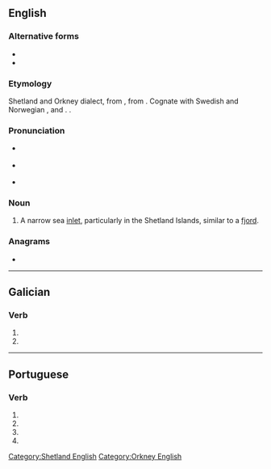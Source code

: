 {{also|vo'e|vö|vö.}}
==English==

===Alternative forms===
* {{l|en|vae}}
* {{l|en|vo}}

===Etymology===
{{root|en|ine-pro|*weǵʰ-}}
Shetland and Orkney dialect, from {{uder|en|nrn|-}}, from {{uder|en|non|vágr}}. Cognate with Swedish and Norwegian {{m|no|våg}}, and {{cog|fo|vágur}}. {{doublet|en|way}}.

===Pronunciation===
* {{a|RP}} {{IPA|en|/vəʊ/}}
* {{a|GA}} {{IPA|en|/voʊ/}}
* {{rhymes|en|əʊ|s=1}}

===Noun===
{{en-noun}}

# {{lb|en|British}} A narrow sea [[inlet]], particularly in the Shetland Islands, similar to a [[fjord]].

[[Category:Shetland English]]
[[Category:Orkney English]]

===Anagrams===
* {{anagrams|en|a=eov|OEV}}

----

==Galician==

===Verb===
{{gl-verb-form}}

# {{inflection of|gl|voar||1|s|pres|subj}}
# {{inflection of|gl|voar||3|s|pres|subj}}

----

==Portuguese==

===Verb===
{{head|pt|verb form}}

# {{pt-verb form of|voar|ar|subjunctive|present|singular|first}}
# {{pt-verb form of|voar|ar|subjunctive|present|singular|third}}
# {{pt-verb form of|voar|ar|imperative|affirmative|singular|third|}}
# {{pt-verb form of|voar|ar|imperative|negative|singular|third|}}